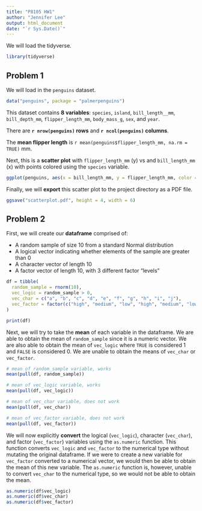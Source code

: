 ```yaml
---
title: "P8105 HW1"
author: "Jennifer Lee"
output: html_document
date: "`r Sys.Date()`"
---
```


We will load the tidyverse.
```r
library(tidyverse)
```

## Problem 1
We will load in the `penguins` dataset.

```r
data("penguins", package = "palmerpenguins")
```

This dataset contains **8 variables**: `species`, `island`, `bill_length__mm`, `bill_depth_mm`, `flipper_length_mm`, `body_mass_g`, `sex`, and `year`. 

There are **`r nrow(penguins)` rows** and **`r ncol(penguins)` columns**. 

The **mean flipper length** is `r mean(penguins$flipper_length_mm, na.rm = TRUE)` mm. 

Next, this is a **scatter plot** with `flipper_length_mm` (y) vs and `bill_length_mm` (x) with points colored using the `species` variable.

```r
ggplot(penguins, aes(x = bill_length_mm, y = flipper_length_mm, color = species)) + geom_point()
```

Finally, we will **export** this scatter plot to the project directory as a PDF file.

```r
ggsave("scatterplot.pdf", height = 4, width = 6)
```

## Problem 2 
First, we will create our **dataframe** comprised of:

* A random sample of size 10 from a standard Normal distribution
* A logical vector indicating whether elements of the sample are greater than 0
* A character vector of length 10
* A factor vector of length 10, with 3 different factor “levels”

```r
df = tibble(
  random_sample = rnorm(10),
  vec_logic = random_sample > 0,
  vec_char = c("a", "b", "c", "d", "e", "f", "g", "h", "i", "j"),
  vec_factor = factor(c("high", "medium", "low", "high", "medium", "low", "high", "medium", "low", "high"))
)

print(df)
```

Next, we will try to take the **mean** of each variable in the dataframe. We are able to obtain the mean of `random_sample` since it is a numeric vector. We are also able to obtain the mean of `vec_logic` where `TRUE` is considered 1 and `FALSE` is considered 0. We are unable to obtain the means of `vec_char` or `vec_factor`.
```r
# mean of random_sample variable, works
mean(pull(df, random_sample))

# mean of vec_logic variable, works
mean(pull(df, vec_logic))

# mean of vec_char variable, does not work
mean(pull(df, vec_char))

# mean of vec_factor variable, does not work
mean(pull(df, vec_factor))
```

We will now explicitly **convert** the logical (`vec_logic`), character (`vec_char`), and factor (`vec_factor`) variables using the `as.numeric` function. This function converts `vec_logic` and `vec_factor` to the numerical type without mutating the original dataframe. If we were to create a new variable for `vec_factor` converted to a numerical vector, we would then be able to obtain the mean of this new variable. The `as.numeric` function is, however, unable to convert `vec_char` to the numerical type, so we would not be able to obtain the mean. 
```r
as.numeric(df$vec_logic) 
as.numeric(df$vec_char) 
as.numeric(df$vec_factor)
```